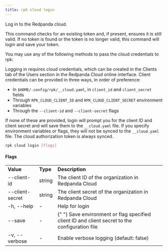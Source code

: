 ```yaml
---
title: rpk cloud login
---
```


<head>
  <meta name="title" content="rpk cloud login| Redpanda Docs" />
  <meta name="description" content="rpk cloud login" />
  <link rel="canonical" href="https://docs.redpanda.com/docs/reference/rpk/rpk-cloud/rpk-cloud-login/" />
</head>

Log in to the Redpanda cloud.

This command checks for an existing token and, if present, ensures it is still
valid. If no token is found or the token is no longer valid, this command will
login and save your token.

You may use any of the following methods to pass the cloud credentials to rpk:

Logging in requires cloud credentials, which can be created in the Clients
tab of the Users section in the Redpanda Cloud online interface. Client
credentials can be provided in three ways, in order of preference:

- In `$HOME/.config/rpk/__cloud.yaml`, in `client_id` and `client_secret` fields
- Through `RPK_CLOUD_CLIENT_ID` and `RPK_CLOUD_CLIENT_SECRET` environment variables
- Through the `--client-id` and `--client-secret` flags

If none of these are provided, login will prompt you for the client ID and
client secret and will save them to the `__cloud.yaml` file. If you specify
environment variables or flags, they will not be synced to the `__cloud.yaml`
file. The cloud authorization token is always synced.

```bash
rpk cloud login [flags]
```

#### Flags

<table>
  <tbody>
    <tr>
      <td>
        <strong> Value</strong>
      </td>
      <td>
        <strong> Type</strong>
      </td>
      <td>
        <strong> Description</strong>
      </td>
    </tr>
    <tr>
      <td>--client-id</td>
      <td>string</td>
      <td> The client ID of the organization in Redpanda Cloud</td>
    </tr>
    <tr>
      <td>--client-secret</td>
      <td>string</td>
      <td> The client secret of the organization in Redpanda Cloud</td>
    </tr>
    <tr>
      <td>-h, --help</td>
      <td>-</td>
      <td> Help for login</td>
    </tr>
    <tr>
      <td>--save</td>
      <td>-</td>
      <td>
        {" "}
        Save environment or flag specified client ID and client secret to the configuration
        file
      </td>
    </tr>
    <tr>
      <td>-v, --verbose</td>
      <td>-</td>
      <td> Enable verbose logging (default: false)</td>
    </tr>
  </tbody>
</table>
